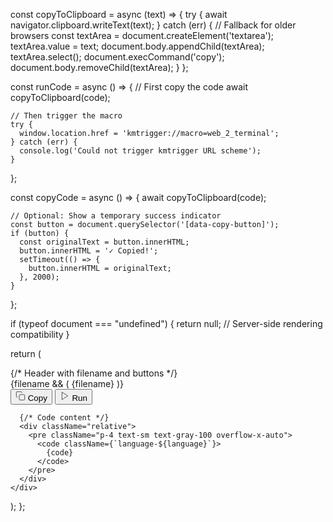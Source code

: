   const copyToClipboard = async (text) => {
    try {
      await navigator.clipboard.writeText(text);
    } catch (err) {
      // Fallback for older browsers
      const textArea = document.createElement('textarea');
      textArea.value = text;
      document.body.appendChild(textArea);
      textArea.select();
      document.execCommand('copy');
      document.body.removeChild(textArea);
    }
  };

  const runCode = async () => {
    // First copy the code
    await copyToClipboard(code);
    
    // Then trigger the macro
    try {
      window.location.href = 'kmtrigger://macro=web_2_terminal';
    } catch (err) {
      console.log('Could not trigger kmtrigger URL scheme');
    }
  };

  const copyCode = async () => {
    await copyToClipboard(code);
    
    // Optional: Show a temporary success indicator
    const button = document.querySelector('[data-copy-button]');
    if (button) {
      const originalText = button.innerHTML;
      button.innerHTML = '✓ Copied!';
      setTimeout(() => {
        button.innerHTML = originalText;
      }, 2000);
    }
  };

  if (typeof document === "undefined") {
    return null; // Server-side rendering compatibility
  }

  return (
    <div className="relative bg-gray-900 rounded-lg overflow-hidden">
      {/* Header with filename and buttons */}
      <div className="flex items-center justify-between px-4 py-2 bg-gray-800 border-b border-gray-700">
        {filename && (
          <span className="text-sm text-gray-300">{filename}</span>
        )}
        <div className="flex gap-2 ml-auto">
          <button
            data-copy-button
            onClick={copyCode}
            className="flex items-center gap-1 px-3 py-1 text-xs text-gray-300 hover:text-white hover:bg-gray-700 rounded transition-colors"
            title="Copy code"
          >
            <svg width="16" height="16" viewBox="0 0 24 24" fill="none" stroke="currentColor" strokeWidth="2">
              <rect x="9" y="9" width="13" height="13" rx="2" ry="2"></rect>
              <path d="M5 15H4a2 2 0 0 1-2-2V4a2 2 0 0 1 2-2h9a2 2 0 0 1 2 2v1"></path>
            </svg>
            Copy
          </button>
          <button
            onClick={runCode}
            className="flex items-center gap-1 px-3 py-1 text-xs text-white bg-green-600 hover:bg-green-700 rounded transition-colors"
            title="Copy code and run in terminal"
          >
            <svg width="16" height="16" viewBox="0 0 24 24" fill="none" stroke="currentColor" strokeWidth="2">
              <polygon points="5,3 19,12 5,21"></polygon>
            </svg>
            Run
          </button>
        </div>
      </div>
      
      {/* Code content */}
      <div className="relative">
        <pre className="p-4 text-sm text-gray-100 overflow-x-auto">
          <code className={`language-${language}`}>
            {code}
          </code>
        </pre>
      </div>
    </div>
  );
}; 